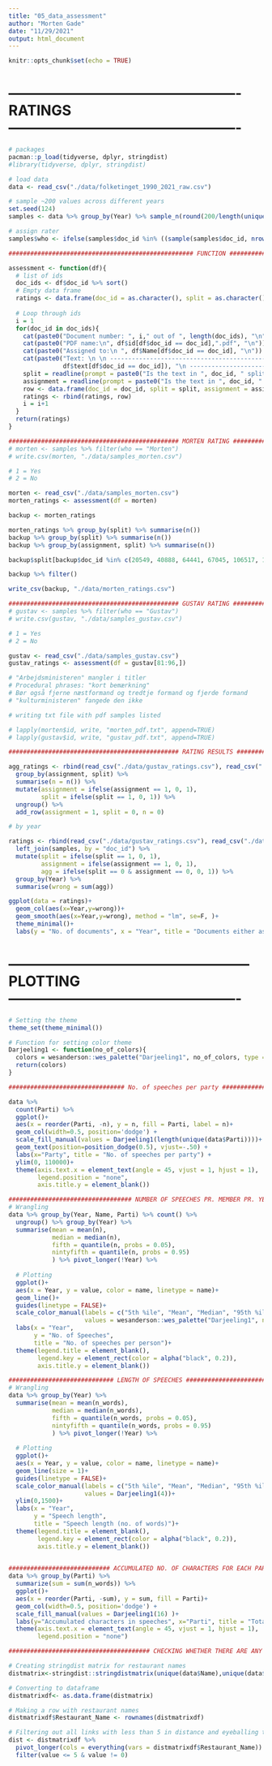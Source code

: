 ```yaml
---
title: "05_data_assessment"
author: "Morten Gade"
date: "11/29/2021"
output: html_document
---
```


```r
knitr::opts_chunk$set(echo = TRUE)
```

# ------------------------------------------------- RATINGS -------------------------------------------------
```r
# packages
pacman::p_load(tidyverse, dplyr, stringdist)
#library(tidyverse, dplyr, stringdist)

# load data
data <- read_csv("./data/folketinget_1990_2021_raw.csv")

# sample ~200 values across different years
set.seed(124)
samples <- data %>% group_by(Year) %>% sample_n(round(200/length(unique(data[["Year"]])))) %>% ungroup() %>% select(id, text, doc_id, Year, Name)

# assign rater
samples$who <- ifelse(samples$doc_id %in% ((sample(samples$doc_id, nrow(samples)/2))), "Morten", "Gustav")

```

```r
################################################### FUNCTION ######################################################  

assessment <- function(df){
  # list of ids
  doc_ids <- df$doc_id %>% sort()
  # Empty data frame
  ratings <- data.frame(doc_id = as.character(), split = as.character(), assignment = as.character())
  
  # Loop through ids
  i = 1
  for(doc_id in doc_ids){
    cat(paste0("Document number: ", i," out of ", length(doc_ids), "\n"))
    cat(paste0("PDF name:\n", df$id[df$doc_id == doc_id],".pdf", "\n"))
    cat(paste0("Assigned to:\n ", df$Name[df$doc_id == doc_id], "\n"))
    cat(paste0("Text: \n \n ---------------------------------------------------------------- \n ", 
               df$text[df$doc_id == doc_id]), "\n ----------------------------------------------------------------\n")
    split = readline(prompt = paste0("Is the text in ", doc_id, " split correctly? "))
    assignment = readline(prompt = paste0("Is the text in ", doc_id, " assigned correctly? "))
    row <- data.frame(doc_id = doc_id, split = split, assignment = assignment)
    ratings <- rbind(ratings, row)
    i = i+1
  }
  return(ratings)
}

```

```r
############################################### MORTEN RATING ######################################################
# morten <- samples %>% filter(who == "Morten")
# write.csv(morten, "./data/samples_morten.csv")

# 1 = Yes
# 2 = No

morten <- read_csv("./data/samples_morten.csv")
morten_ratings <- assessment(df = morten)

backup <- morten_ratings

morten_ratings %>% group_by(split) %>% summarise(n())
backup %>% group_by(split) %>% summarise(n())
backup %>% group_by(assignment, split) %>% summarise(n())

backup$split[backup$doc_id %in% c(20549, 40888, 64441, 67045, 106517, 133896, 164411, 197794, 211280, 219243, 353798, 391524, 456369, 532239, 798246, 805146)] <- 1

backup %>% filter()

write_csv(backup, "./data/morten_ratings.csv")

```

```r
############################################### GUSTAV RATING ######################################################
# gustav <- samples %>% filter(who == "Gustav")
# write.csv(gustav, "./data/samples_gustav.csv")

# 1 = Yes
# 2 = No

gustav <- read_csv("./data/samples_gustav.csv")
gustav_ratings <- assessment(df = gustav[81:96,])

# "Arbejdsministeren" mangler i titler
# Procedural phrases: "kort bemærkning"
# Bør også fjerne næstformand og tredtje formand og fjerde formand 
# "kulturministeren" fangede den ikke

```

```r
# writing txt file with pdf samples listed

# lapply(morten$id, write, "morten_pdf.txt", append=TRUE)
# lapply(gustav$id, write, "gustav_pdf.txt", append=TRUE)
```

```r
############################################### RATING RESULTS ######################################################

agg_ratings <- rbind(read_csv("./data/gustav_ratings.csv"), read_csv("./data/morten_ratings.csv")) %>% 
  group_by(assignment, split) %>% 
  summarise(n = n()) %>% 
  mutate(assignment = ifelse(assignment == 1, 0, 1),
         split = ifelse(split == 1, 0, 1)) %>% 
  ungroup() %>% 
  add_row(assignment = 1, split = 0, n = 0)

# by year

ratings <- rbind(read_csv("./data/gustav_ratings.csv"), read_csv("./data/morten_ratings.csv")) %>% 
  left_join(samples, by = "doc_id") %>% 
  mutate(split = ifelse(split == 1, 0, 1),
         assignment = ifelse(assignment == 1, 0, 1),
         agg = ifelse(split == 0 & assignment == 0, 0, 1)) %>% 
  group_by(Year) %>% 
  summarise(wrong = sum(agg))

ggplot(data = ratings)+
  geom_col(aes(x=Year,y=wrong))+
  geom_smooth(aes(x=Year,y=wrong), method = "lm", se=F, )+
  theme_minimal()+
  labs(y = "No. of documents", x = "Year", title = "Documents either assigned or split incorrectly")

```



# --------------------------------------------------- PLOTTING -------------------------------------------------
```r

# Setting the theme
theme_set(theme_minimal())

# Function for setting color theme
Darjeeling1 <- function(no_of_colors){
  colors = wesanderson::wes_palette("Darjeeling1", no_of_colors, type = "continuous")
  return(colors)
}

```

```r
################################ No. of speeches per party ###################################

data %>% 
  count(Parti) %>%
  ggplot()+
  aes(x = reorder(Parti, -n), y = n, fill = Parti, label = n)+
  geom_col(width=0.5, position='dodge') +
  scale_fill_manual(values = Darjeeling1(length(unique(data$Parti))))+
  geom_text(position=position_dodge(0.5), vjust=-.50) + 
  labs(x="Party", title = "No. of speeches per party") +
  ylim(0, 110000)+
  theme(axis.text.x = element_text(angle = 45, vjust = 1, hjust = 1),
        legend.position = "none",
        axis.title.y = element_blank())

```

```r
################################## NUMBER OF SPEECHES PR. MEMBER PR. YEAR ##########################################
# Wrangling  
data %>% group_by(Year, Name, Parti) %>% count() %>% 
  ungroup() %>% group_by(Year) %>% 
  summarise(mean = mean(n),
            median = median(n),
            fifth = quantile(n, probs = 0.05),
            nintyfifth = quantile(n, probs = 0.95)
            ) %>% pivot_longer(!Year) %>% 
  
  # Plotting
  ggplot()+
  aes(x = Year, y = value, color = name, linetype = name)+
  geom_line()+
  guides(linetype = FALSE)+
  scale_color_manual(labels = c("5th %ile", "Mean", "Median", "95th %ile"),
                     values = wesanderson::wes_palette("Darjeeling1", n = 4))+
  labs(x = "Year", 
       y = "No. of Speeches", 
       title = "No. of speeches per person")+
  theme(legend.title = element_blank(), 
        legend.key = element_rect(color = alpha("black", 0.2)),
        axis.title.y = element_blank())

```

```r
############################# LENGTH OF SPEECHES #######################################
# Wrangling  
data %>% group_by(Year) %>% 
  summarise(mean = mean(n_words),
            median = median(n_words),
            fifth = quantile(n_words, probs = 0.05),
            nintyfifth = quantile(n_words, probs = 0.95)
            ) %>% pivot_longer(!Year) %>% 
  
  # Plotting
  ggplot()+
  aes(x = Year, y = value, color = name, linetype = name)+
  geom_line(size = 1)+
  guides(linetype = FALSE)+
  scale_color_manual(labels = c("5th %ile", "Mean", "Median", "95th %ile"),
                     values = Darjeeling1(4))+
  ylim(0,1500)+
  labs(x = "Year", 
       y = "Speech length", 
       title = "Speech length (no. of words)")+
  theme(legend.title = element_blank(), 
        legend.key = element_rect(color = alpha("black", 0.2)),
        axis.title.y = element_blank())
  
```

```r
############################ ACCUMULATED NO. OF CHARACTERS FOR EACH PARTY ###################################
data %>% group_by(Parti) %>% 
  summarize(sum = sum(n_words)) %>%  
  ggplot()+
  aes(x = reorder(Parti, -sum), y = sum, fill = Parti)+
  geom_col(width=0.5, position='dodge') +
  scale_fill_manual(values = Darjeeling1(16) )+
  labs(y="Accumulated characters in speeches", x="Parti", title = "Total length of speeches for each party") +
  theme(axis.text.x = element_text(angle = 45, vjust = 1, hjust = 1),
        legend.position = "none")

```

```r
####################################### CHECKING WHETHER THERE ARE ANY SIMILAR NAMES #############################

# Creating stringdist matrix for restaurant names
distmatrix<-stringdist::stringdistmatrix(unique(data$Name),unique(data$Name), useNames=TRUE ,method = "osa")

# Converting to dataframe
distmatrixdf<- as.data.frame(distmatrix)

# Making a row with restaurant names
distmatrixdf$Restaurant_Name <- rownames(distmatrixdf)

# Filtering out all links with less than 5 in distance and eyeballing the results to decide what links to merge
dist <- distmatrixdf %>% 
  pivot_longer(cols = everything(vars = distmatrixdf$Restaurant_Name)) %>% 
  filter(value <= 5 & value != 0)

```


